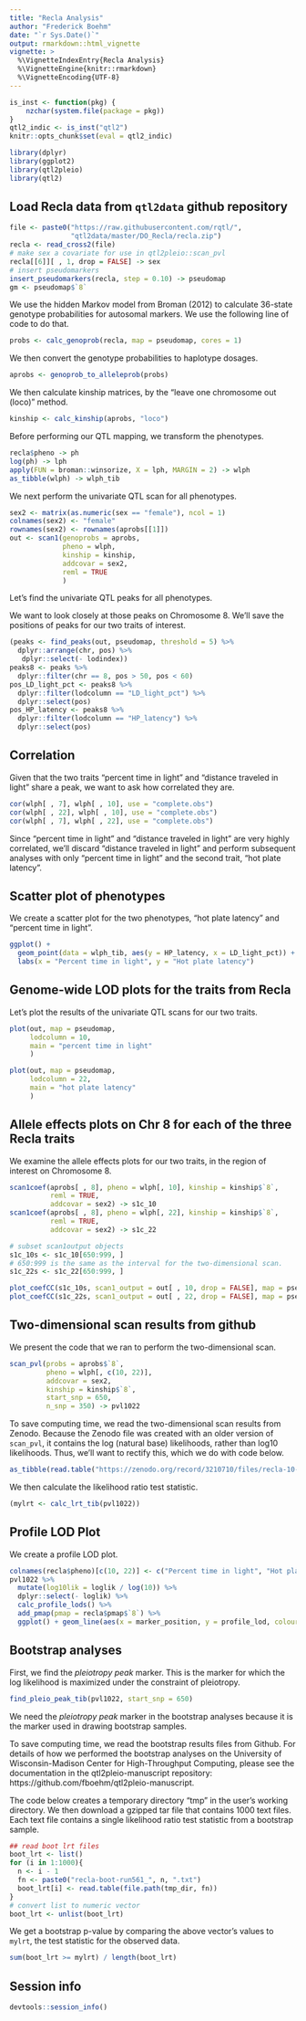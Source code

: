 ```yaml
---
title: "Recla Analysis"
author: "Frederick Boehm"
date: "`r Sys.Date()`"
output: rmarkdown::html_vignette
vignette: >
  %\VignetteIndexEntry{Recla Analysis}
  %\VignetteEngine{knitr::rmarkdown}
  %\VignetteEncoding{UTF-8}
---
```


```r
is_inst <- function(pkg) {
    nzchar(system.file(package = pkg))
}
qtl2_indic <- is_inst("qtl2")
knitr::opts_chunk$set(eval = qtl2_indic)
```


```r
library(dplyr)
library(ggplot2)
library(qtl2pleio)
library(qtl2)
```



## Load Recla data from `qtl2data` github repository

```r
file <- paste0("https://raw.githubusercontent.com/rqtl/",
               "qtl2data/master/DO_Recla/recla.zip")
recla <- read_cross2(file)
# make sex a covariate for use in qtl2pleio::scan_pvl
recla[[6]][ , 1, drop = FALSE] -> sex
# insert pseudomarkers
insert_pseudomarkers(recla, step = 0.10) -> pseudomap
gm <- pseudomap$`8`
```


We use the hidden Markov model from Broman (2012) to calculate 36-state genotype probabilities for autosomal markers. We use the following line of code to do that.

```r
probs <- calc_genoprob(recla, map = pseudomap, cores = 1)
```

We then convert the genotype probabilities to haplotype dosages.

```r
aprobs <- genoprob_to_alleleprob(probs)
```

We then calculate kinship matrices, by the "leave one chromosome out (loco)" method.

```r
kinship <- calc_kinship(aprobs, "loco")
```




Before performing our QTL mapping, we transform the phenotypes. 

```r
recla$pheno -> ph
log(ph) -> lph
apply(FUN = broman::winsorize, X = lph, MARGIN = 2) -> wlph
as_tibble(wlph) -> wlph_tib
```

We next perform the univariate QTL scan for all phenotypes.

```r
sex2 <- matrix(as.numeric(sex == "female"), ncol = 1)
colnames(sex2) <- "female"
rownames(sex2) <- rownames(aprobs[[1]])
out <- scan1(genoprobs = aprobs, 
             pheno = wlph, 
             kinship = kinship, 
             addcovar = sex2, 
             reml = TRUE
             )
```

Let's find the univariate QTL peaks for all phenotypes.

We want to look closely at those peaks on Chromosome 8. We'll save the positions of peaks for our two traits of interest.


```r
(peaks <- find_peaks(out, pseudomap, threshold = 5) %>%
  dplyr::arrange(chr, pos) %>%
   dplyr::select(- lodindex))
peaks8 <- peaks %>%
  dplyr::filter(chr == 8, pos > 50, pos < 60)
pos_LD_light_pct <- peaks8 %>%
  dplyr::filter(lodcolumn == "LD_light_pct") %>%
  dplyr::select(pos)
pos_HP_latency <- peaks8 %>%
  dplyr::filter(lodcolumn == "HP_latency") %>%
  dplyr::select(pos)
```

## Correlation

Given that the two traits "percent time in light" and "distance traveled in light" share a peak, we want to ask how correlated they are.

```r
cor(wlph[ , 7], wlph[ , 10], use = "complete.obs")
cor(wlph[ , 22], wlph[ , 10], use = "complete.obs")
cor(wlph[ , 7], wlph[ , 22], use = "complete.obs")
```

Since "percent time in light" and "distance traveled in light" are very highly correlated, we'll discard "distance traveled in light" and perform subsequent analyses with only "percent time in light" and the second trait, "hot plate latency".


## Scatter plot of phenotypes

We create a scatter plot for the two phenotypes, "hot plate latency" and "percent time in light".

```r
ggplot() + 
  geom_point(data = wlph_tib, aes(y = HP_latency, x = LD_light_pct)) +
  labs(x = "Percent time in light", y = "Hot plate latency")
```

## Genome-wide LOD plots for the traits from Recla

Let's plot the results of the univariate QTL scans for our two traits.

```r
plot(out, map = pseudomap, 
     lodcolumn = 10, 
     main = "percent time in light"
     )
```

```r
plot(out, map = pseudomap, 
     lodcolumn = 22, 
     main = "hot plate latency"
     )
```


## Allele effects plots on Chr 8 for each of the three Recla traits

We examine the allele effects plots for our two traits, in the region of interest on Chromosome 8.

```r
scan1coef(aprobs[ , 8], pheno = wlph[, 10], kinship = kinship$`8`, 
          reml = TRUE,
          addcovar = sex2) -> s1c_10
scan1coef(aprobs[ , 8], pheno = wlph[, 22], kinship = kinship$`8`, 
          reml = TRUE,
          addcovar = sex2) -> s1c_22
```

```r
# subset scan1output objects
s1c_10s <- s1c_10[650:999, ] 
# 650:999 is the same as the interval for the two-dimensional scan.
s1c_22s <- s1c_22[650:999, ]
```


```r
plot_coefCC(s1c_10s, scan1_output = out[ , 10, drop = FALSE], map = pseudomap, main = "percent time in light")
plot_coefCC(s1c_22s, scan1_output = out[ , 22, drop = FALSE], map = pseudomap, main = "hot plate latency")
```


## Two-dimensional scan results from github

We present the code that we ran to perform the two-dimensional scan.

```r
scan_pvl(probs = aprobs$`8`, 
         pheno = wlph[, c(10, 22)], 
         addcovar = sex2, 
         kinship = kinship$`8`, 
         start_snp = 650, 
         n_snp = 350) -> pvl1022
```

To save computing time, we read the two-dimensional scan results from Zenodo. Because the Zenodo file was created with an older version of `scan_pvl`, it contains the log (natural base) likelihoods, rather than log10 likelihoods. Thus, we'll want to rectify this, which we do with code below.

```r
as_tibble(read.table("https://zenodo.org/record/3210710/files/recla-10-22.txt?download=1", stringsAsFactors = FALSE)) -> pvl1022
```

We then calculate the likelihood ratio test statistic.

```r
(mylrt <- calc_lrt_tib(pvl1022))
```


## Profile LOD Plot

We create a profile LOD plot.

```r
colnames(recla$pheno)[c(10, 22)] <- c("Percent time in light", "Hot plate latency")
pvl1022 %>%
  mutate(log10lik = loglik / log(10)) %>%
  dplyr::select(- loglik) %>%
  calc_profile_lods() %>%
  add_pmap(pmap = recla$pmap$`8`) %>%
  ggplot() + geom_line(aes(x = marker_position, y = profile_lod, colour = trait))
```


## Bootstrap analyses

First, we find the *pleiotropy peak* marker. This is the marker for which the log likelihood is maximized under the constraint of pleiotropy.


```r
find_pleio_peak_tib(pvl1022, start_snp = 650)
```

We need the *pleiotropy peak* marker in the bootstrap analyses because it is the marker used in drawing bootstrap samples.


To save computing time, we read the bootstrap results files from Github. For details of how we performed the bootstrap analyses on the University of Wisconsin-Madison Center for High-Throughput Computing, please see the documentation in the qtl2pleio-manuscript repository: https://github.com/fboehm/qtl2pleio-manuscript.


The code below creates a temporary directory "tmp" in the user's working directory. We then download a gzipped tar file that contains 1000 text files. Each text file contains a single likelihood ratio test statistic from a bootstrap sample.



```r
## read boot lrt files
boot_lrt <- list()
for (i in 1:1000){
  n <- i - 1
  fn <- paste0("recla-boot-run561_", n, ".txt")
  boot_lrt[i] <- read.table(file.path(tmp_dir, fn))
}
# convert list to numeric vector
boot_lrt <- unlist(boot_lrt)
```

We get a bootstrap p-value by comparing the above vector's values to `mylrt`, the test statistic for the observed data.

```r
sum(boot_lrt >= mylrt) / length(boot_lrt)
```



## Session info

```r
devtools::session_info()
```

